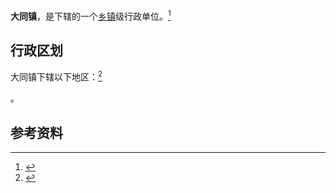 {{中国乡级行政区|62/01/21/109/000}}

'''大同镇'''，是{{PRC admin/fullname|62/01/21/109/000|3}}下辖的一个[[乡镇|乡镇]]级行政单位。<ref>{{PRC admin/ref sgc|{{PRC admin/parent|62/01/21/109/000}}}}</ref>

== 行政区划 ==

大同镇下辖以下地区：<ref>{{PRC admin/ref sgc|62/01/21/109/000}}</ref>

{{PRC admin/children|62/01/21/109/000}}。

== 参考资料 ==

{{reflist}}

{{行政区划小作品}}
{{PRC admin/navcat|62/01/21/109/000}}
